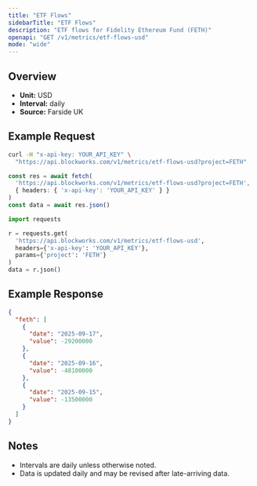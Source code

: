 ```yaml
---
title: "ETF Flows"
sidebarTitle: "ETF Flows"
description: "ETF flows for Fidelity Ethereum Fund (FETH)"
openapi: "GET /v1/metrics/etf-flows-usd"
mode: "wide"
---
```


## Overview

- **Unit:** USD
- **Interval:** daily
- **Source:** Farside UK

## Example Request

<CodeGroup>

```bash cURL
curl -H "x-api-key: YOUR_API_KEY" \
  "https://api.blockworks.com/v1/metrics/etf-flows-usd?project=FETH"
```

```typescript TypeScript
const res = await fetch(
  'https://api.blockworks.com/v1/metrics/etf-flows-usd?project=FETH',
  { headers: { 'x-api-key': 'YOUR_API_KEY' } }
)
const data = await res.json()
```

```python Python
import requests

r = requests.get(
  'https://api.blockworks.com/v1/metrics/etf-flows-usd',
  headers={'x-api-key': 'YOUR_API_KEY'},
  params={'project': 'FETH'}
)
data = r.json()
```

</CodeGroup>

## Example Response

```json
{
  "feth": [
    {
      "date": "2025-09-17",
      "value": -29200000
    },
    {
      "date": "2025-09-16",
      "value": -48100000
    },
    {
      "date": "2025-09-15",
      "value": -13500000
    }
  ]
}
```

## Notes
- Intervals are daily unless otherwise noted.
- Data is updated daily and may be revised after late-arriving data.